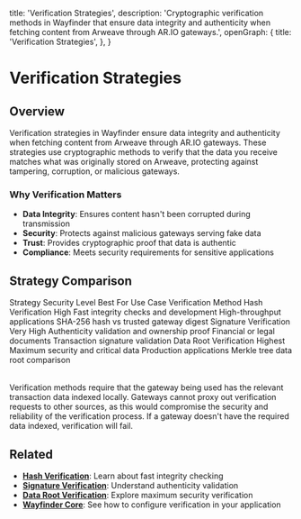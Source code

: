   title: 'Verification Strategies',
  description:
    'Cryptographic verification methods in Wayfinder that ensure data integrity and authenticity when fetching content from Arweave through AR.IO gateways.',
  openGraph: {
    title: 'Verification Strategies',
  },
}


# Verification Strategies

## Overview

Verification strategies in Wayfinder ensure data integrity and authenticity when fetching content from Arweave through AR.IO gateways. These strategies use cryptographic methods to verify that the data you receive matches what was originally stored on Arweave, protecting against tampering, corruption, or malicious gateways.

### Why Verification Matters

- **Data Integrity**: Ensures content hasn't been corrupted during transmission
- **Security**: Protects against malicious gateways serving fake data
- **Trust**: Provides cryptographic proof that data is authentic
- **Compliance**: Meets security requirements for sensitive applications


## Strategy Comparison

<Table>
  <Table.Head>
    <Table.Row>
      <Table.Header>Strategy</Table.Header>
      <Table.Header>Security Level</Table.Header>
      <Table.Header>Best For</Table.Header>
      <Table.Header>Use Case</Table.Header>
      <Table.Header>Verification Method</Table.Header>
    </Table.Row>
  </Table.Head>
  <Table.Body>
    <Table.Row>
      <Table.Cell>Hash Verification</Table.Cell>
      <Table.Cell>High</Table.Cell>
      <Table.Cell>Fast integrity checks and development</Table.Cell>
      <Table.Cell>High-throughput applications</Table.Cell>
      <Table.Cell>SHA-256 hash vs trusted gateway digest</Table.Cell>
    </Table.Row>
    <Table.Row>
      <Table.Cell>Signature Verification</Table.Cell>
      <Table.Cell>Very High</Table.Cell>
      <Table.Cell>Authenticity validation and ownership proof</Table.Cell>
      <Table.Cell>Financial or legal documents</Table.Cell>
      <Table.Cell>Transaction signature validation</Table.Cell>
    </Table.Row>
    <Table.Row>
      <Table.Cell>Data Root Verification</Table.Cell>
      <Table.Cell>Highest</Table.Cell>
      <Table.Cell>Maximum security and critical data</Table.Cell>
      <Table.Cell>Production applications</Table.Cell>
      <Table.Cell>Merkle tree data root comparison</Table.Cell>
    </Table.Row>
  </Table.Body>
</Table>

<Tip title="Important">
  Verification methods require that the gateway being used has the relevant
  transaction data indexed locally. Gateways cannot proxy out verification
  requests to other sources, as this would compromise the security and
  reliability of the verification process. If a gateway doesn't have the
  required data indexed, verification will fail.
</Tip>


## Related

- **[Hash Verification](/wayfinder/verification-strategies/hash-verification)**: Learn about fast integrity checking
- **[Signature Verification](/wayfinder/verification-strategies/signature-verification)**: Understand authenticity validation
- **[Data Root Verification](/wayfinder/verification-strategies/data-root-verification)**: Explore maximum security verification
- **[Wayfinder Core](/wayfinder/core)**: See how to configure verification in your application
